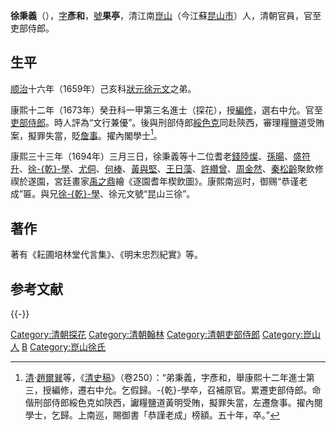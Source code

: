 {{明清人物信息框
| 姓名 = 徐秉義
| 原名 =
| 圖片名稱 = 徐秉義.jpg
| 圖片大小 = 180px
| 圖片說明 = 《[[清代学者象传|清代学者象传]]》第一集之《徐秉義像》，<br>[[叶衍兰|叶衍兰]]辑摹，黄小泉绘
| 最高職務 = 吏部侍郎
| 國家 = 大清
| 爵位 =
| 籍貫 = [[南直隸|南直隸]][[蘇州府|蘇州府]][[崑山縣|崑山縣]]<br>（今[[江蘇省|江蘇省]][[崑山縣|崑山縣]]）
| 族裔 = 漢族
| 旗籍 = 
| 字號 = 字彥和，號果亭
| 諡號 = 
| 出生日期 = 明[[崇祯|崇祯]]五年（1633年）
| 出生地點 = [[南直隸|南直隸]][[蘇州府|蘇州府]][[崑山縣|崑山縣]]
| 逝世日期 = 清[[康熙|康熙]]五十年（1711年）
| 逝世地點 = 地點不詳
| 墓葬 =
| 配偶 =
| 親屬 =
（父）[[徐開法|徐開法]]<br>（母）顧氏（[[顧炎武|顧炎武]]妹）<br>（胞兄弟）[[徐乾學|徐-{乾}-學]]、[[徐元文|徐元文]]<br>（庶兄弟）[[徐宏基|徐宏基]]、[[徐亮采|徐亮采]]
| 出身 =  *康熙十二年（1673年）癸丑科一甲第三名進士（探花）
| 經歷 = 
*康熙十二年（1673年）授[[編修|編修]]，選右中允
*官至[[吏部侍郎|吏部侍郎]]
*貶[[詹事|詹事]]
*擢[[內閣學士|內閣學士]]
| 著作 =
*《耘圃培林堂代言集》
*《明末忠烈紀實》
}}

'''徐秉義'''（{{bd|1633年||1711年|catIdx=X}}），[[表字|字]]'''彥和'''，[[號|號]]'''果亭'''，清江南[[崑山|崑山]]（今江蘇[[昆山市|昆山市]]）人，清朝官員，官至吏部侍郎。

==生平==
[[顺治|顺治]]十六年（1659年）己亥科[[狀元|狀元]][[徐元文|徐元文]]之弟。

康熙十二年（1673年）癸丑科一甲第三名進士（探花），授[[編修|編修]]，選右中允。官至[[吏部侍郎|吏部侍郎]]。時人評為“文行兼優”。後與刑部侍郎[[綏色克|綏色克]]同赴陝西，審理糧鹽道受賄案，擬罪失當，貶[[詹事|詹事]]。擢內閣學士<ref>[[清|清]]·[[趙爾巽|趙爾巽]]等，《[[清史稿|清史稿]]》（卷250）：“弟秉義，字彥和，舉康熙十二年進士第三，授編修，遷右中允。乞假歸。-{乾}-學卒，召補原官。累遷吏部侍郎。命偕刑部侍郎綏色克如陝西，讞糧鹽道黃明受賄，擬罪失當，左遷詹事。擢內閱學士，乞歸。上南巡，賜御書「恭謹老成」榜額。五十年，卒。”</ref>。

康熙三十三年（1694年）三月三日，徐秉義等十二位耆老[[錢陸燦|錢陸燦]]、[[孫暘|孫暘]]、[[盛符升|盛符升]]、[[徐乾學|徐-{乾}-學]]、[[尤侗|尤侗]]、[[何棒|何棒]]、[[黃與堅|黃與堅]]、[[王日藻|王日藻]]、[[許纘曾|許纘曾]]、[[周金然|周金然]]、[[秦松齡|秦松齡]]聚飲修禊於遂園，宮廷畫家[[禹之鼎|禹之鼎]]繪《逐園耆年楔飲圖》。康熙南巡时，御赐“恭谨老成”匾。與兄[[徐乾學|徐-{乾}-學]]、徐元文號“昆山三徐”。

==著作==
著有《耘圃培林堂代言集》、《明末忠烈紀實》等。

==参考文献==
{{reflist}}

{{-}}
{{崑山三徐}}
{{康熙十二年癸丑科殿試金榜}}
{{DEFAULTSORT:Xu徐}}
[[Category:清朝探花|Category:清朝探花]]
[[Category:清朝翰林|Category:清朝翰林]]
[[Category:清朝吏部侍郎|Category:清朝吏部侍郎]]
[[Category:崑山人|Category:崑山人]]
[[Category:徐姓|B]]
[[Category:崑山徐氏|Category:崑山徐氏]]